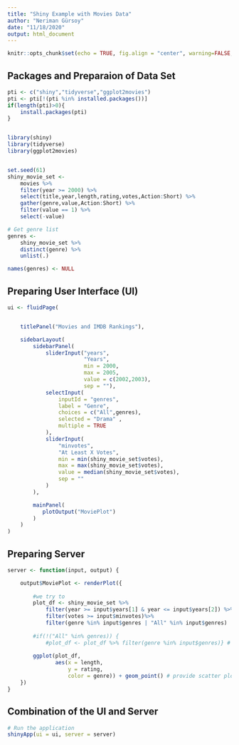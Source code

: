 ```yaml
---
title: "Shiny Example with Movies Data"
author: "Neriman Gürsoy"
date: "11/18/2020"
output: html_document
---
```




```r

knitr::opts_chunk$set(echo = TRUE, fig.align = "center", warning=FALSE, message=FALSE, error=FALSE)

```



## Packages and Preparaion of Data Set

```r

pti <- c("shiny","tidyverse","ggplot2movies")
pti <- pti[!(pti %in% installed.packages())]
if(length(pti)>0){
    install.packages(pti)
}


library(shiny)
library(tidyverse)
library(ggplot2movies)


set.seed(61)
shiny_movie_set <- 
    movies %>% 
    filter(year >= 2000) %>%
    select(title,year,length,rating,votes,Action:Short) %>% 
    gather(genre,value,Action:Short) %>% 
    filter(value == 1) %>% 
    select(-value)

# Get genre list
genres <- 
    shiny_movie_set %>% 
    distinct(genre) %>% 
    unlist(.)

names(genres) <- NULL
```

## Preparing User Interface (UI)

```r
ui <- fluidPage(


    titlePanel("Movies and IMDB Rankings"),

    sidebarLayout(
        sidebarPanel(
            sliderInput("years",
                        "Years",
                        min = 2000,
                        max = 2005,
                        value = c(2002,2003), 
                        sep = ""), 
            selectInput(
                inputId = "genres",
                label = "Genre",
                choices = c("All",genres),
                selected = "Drama" , 
                multiple = TRUE      
            ),
            sliderInput(
                "minvotes",
                "At Least X Votes",
                min = min(shiny_movie_set$votes),
                max = max(shiny_movie_set$votes),
                value = median(shiny_movie_set$votes),
                sep = ""
            )
        ),

        mainPanel(
           plotOutput("MoviePlot")
        )
    )
)
```

## Preparing Server

```r
server <- function(input, output) {

    output$MoviePlot <- renderPlot({
        
        #we try to 
        plot_df <- shiny_movie_set %>%
            filter(year >= input$years[1] & year <= input$years[2]) %>%
            filter(votes >= input$minvotes)%>%
            filter(genre %in% input$genres | "All" %in% input$genres)
        
        #if(!("All" %in% genres)) {
            #plot_df <- plot_df %>% filter(genre %in% input$genres)} # in this part we do not add "All" movies into the graph for this reason we use "|" as given in the previous line.
        
        ggplot(plot_df, 
               aes(x = length, 
                   y = rating,
                   color = genre)) + geom_point() # provide scatter plot for the data
    })
}
```

## Combination of the UI and Server

```r
# Run the application 
shinyApp(ui = ui, server = server)

```


